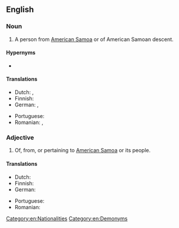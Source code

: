 ==English==

===Noun===
{{en-noun}}

# A person from [[American Samoa]] or of American Samoan descent.

====Hypernyms====
* {{l|en|American}}

====Translations====
{{trans-top|person}}
* Dutch: {{t+|nl|Amerikaans-Samoaan|m}}, {{t+|nl|Amerikaans-Samoaanse|f}}
* Finnish: {{t|fi|amerikansamoalainen}}
* German: {{t+|de|Samoaner|m}}, {{t+|de|Samoanerin|f}}
{{trans-mid}}
* Portuguese: {{t+|pt|samoano|m}}
* Romanian: {{t+|ro|samoan|m}}, {{t+|ro|samoană|f}}
{{trans-bottom}}

===Adjective===
{{en-adj}}

# Of, from, or pertaining to [[American Samoa]] or its people.

====Translations====
{{trans-top|pertaining to [[American Samoa]]}}
* Dutch: {{t+|nl|Amerikaans-Samoaans}}
* Finnish: {{t|fi|amerikansamoalainen}}
* German: {{t+|de|samoanisch}}
{{trans-mid}}
* Portuguese: {{t+|pt|samoano}}
* Romanian: {{t+|ro|samoan}}
{{trans-bottom}}

[[Category:en:Nationalities]]
[[Category:en:Demonyms]]